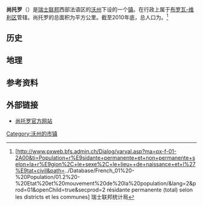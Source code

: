 {{瑞士市镇信息框
 | 市镇名称= 尚托罗
 | 原文名称             = {{lang|fr|Champtauroz}}
 | 图片                = 
 | 纹章 = Champtau.jpg
 | 语言                   = [[法语|法语]]
 | 所属州               = 沃州
 | iso-code-region = 
 | 所属区               = [[布罗瓦-维利区|布罗瓦-维利区]]
 | lat_d=46|lat_m=46|lat_NS=N|long_d=6|long_m=47|long_EW=E
 | 邮政编码        = 1537
 | 市镇代码        = 5812
 | 面积                 = {{smn|3.05|5|100}}
 | 平均海拔        =  688
 | 人口               = {{smn|121|6}}
 | 主页  = www.communal.ch
 | 市镇长           = André Hügli
 | 相邻市镇             = 
 | 友好城市             = 
|地图文件             = Karte Gemeinde Champtauroz 2011.png
|}}
'''尚托罗'''（{{lang-fr|Champtauroz}}）是[[瑞士联邦|瑞士联邦]]西部法语区的[[沃州|沃州]]下设的一个[[瑞士市镇|镇]]。在行政上属于[[布罗瓦-维利区|布罗瓦-维利区]]管辖。尚托罗的总面积为{{smn|3.05|5|100}}平方公里。截至2010年底，总人口为{{smn|121|6}}。<ref>{{fr}}[http://www.pxweb.bfs.admin.ch/Dialog/varval.asp?ma=px-f-01-2A00&ti=Population+r%E9sidante+permanente+et+non+permanente+selon+la+r%E9gion%2C+le+sexe%2C+le+lieu++de+naissance+et+l%27%E9tat+civil&path=../Database/French_01%20-%20Population/01.2%20-%20Etat%20et%20mouvement%20de%20la%20population/&lang=2&prod=01&openChild=true&secprod=2 résidante permanente (total) selon les districts et les communes] {{Wayback|url=http://www.pxweb.bfs.admin.ch/Dialog/varval.asp?ma=px-f-01-2A00&ti=Population+r%E9sidante+permanente+et+non+permanente+selon+la+r%E9gion%2C+le+sexe%2C+le+lieu++de+naissance+et+l%27%E9tat+civil&path=..%2FDatabase%2FFrench_01%20-%20Population%2F01.2%20-%20Etat%20et%20mouvement%20de%20la%20population%2F&lang=2&prod=01&openChild=true&secprod=2 |date=20150102165023 }} 瑞士联邦统计局</ref>

==历史==

==地理==

==参考资料==
{{reflist}}

==外部链接==
*{{fr}}[http://www.communal.ch/communal/default.asp?NoOFS=5812&Lng=F 尚托罗官方网站]

{{DEFAULTSORT:Champtauroz}}
{{沃州布罗瓦-维利区行政区划}}
[[Category:沃州的市镇|Category:沃州的市镇]]